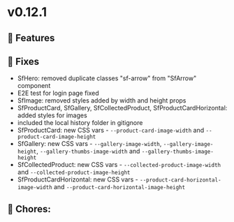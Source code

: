 
<Meta title="Releases/v0.12.x - Latest/v0.12.1/Change log" />

# v0.12.1

## 🚀 Features


## 🐛 Fixes

- SfHero: removed duplicate classes "sf-arrow" from "SfArrow" component
- E2E test for login page fixed
- SfImage: removed styles added by width and height props
- SfProductCard, SfGallery, SfCollectedProduct, SfProductCardHorizontal: added styles for images
- included the local history folder in gitignore
- SfProductCard: new CSS vars - `--product-card-image-width` and `--product-card-image-height`
- SfGallery: new CSS vars - `--gallery-image-width`, `--gallery-image-height`, `--gallery-thumbs-image-width` and `--gallery-thumbs-image-height`
- SfCollectedProduct: new CSS vars - `--collected-product-image-width` and `--collected-product-image-height`
- SfProductCardHorizontal: new CSS vars - `--product-card-horizontal-image-width` and `--product-card-horizontal-image-height`

## 🧹 Chores:

